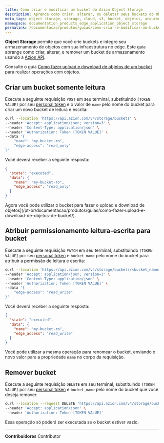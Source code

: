 ```yaml
---
title: Como criar e modificar um bucket do Azion Object Storage
description: Aprenda como criar, alterar, ou deletar seus buckets do Object Storage usando a API Azion.
meta_tags: object storage, storage, cloud, s3, bucket, objetos, arquivos, armazenamento, file storage
namespace: documentation_products_edge_application_object_storage
permalink: /documentacao/produtos/guias/como-criar-e-modificar-um-bucket/
---
```


**Object Storage** permite que você crie buckets e integre seu armazenamento de objetos com sua infraestrutura no edge. Este guia abrange como criar, alterar, e remover um bucket de armazenamento usando a [Azion API](https://api.azion.com).

Consulte o guia [Como fazer upload e download de objetos de um bucket](/pt-br/documentacao/produtos/guias/como-fazer-upload-e-download-de-objetos-de-bucket/) para realizar operações com objetos.

## Criar um bucket somente leitura

Execute a seguinte requisição `POST` em seu terminal, substituindo `[TOKEN VALUE]` por seu [personal token](/pt-br/documentacao/produtos/guias/personal-tokens/) e o valor de `name` pelo nome do bucket para criar um novo bucket de leitura e escrita:

```bash
curl --location 'https://api.azion.com/v4/storage/buckets' \
--header 'Accept: application/json; version=3' \
--header 'Content-Type: application/json' \
--header 'Authorization: Token [TOKEN VALUE]' \
--data '{
    "name": "my-bucket-ro",
    "edge-access": "read_only"
}'
```

Você deverá receber a seguinte resposta:

```json
{
  "state": "executed",
  "data": {
    "name": "my-bucket-ro",
    "edge_access": "read_only"
  }
}
```

Agora você pode utilizar o bucket para fazer o upload e download de objetos](/pt-br/documentacao/produtos/guias/como-fazer-upload-e-download-de-objetos-de-bucket/).

## Atribuir permissionamento leitura-escrita para bucket

Execute a seguinte requisição `PATCH` em seu terminal, substituindo `[TOKEN VALUE]` por seu [personal token](/pt-br/documentacao/produtos/guias/personal-tokens/) e `bucket_name` pelo nome do bucket para atribuir a permissão de leitura e escrita:

```bash
curl --location 'https://api.azion.com/v4/storage/buckets/<bucket_name>' \
--header 'Accept: application/json; version=3' \
--header 'Content-Type: application/json' \
--header 'Authorization: Token [TOKEN VALUE]' \
--data '{
    "edge-access": "read_write"
}'
```

Você deverá receber a seguinte resposta:

```json
{
  "state": "executed",
  "data": {
    "name": "my-bucket-ro",
    "edge_access": "read_write"
  }
}
```

Você pode utilizar a mesma operação para renomear o bucket, enviando o novo valor para a propriedade `name` no corpo da requisição.

## Remover bucket

Execute a seguinte requisição `DELETE` em seu terminal, substituindo `[TOKEN VALUE]` por seu [personal token](/pt-br/documentacao/produtos/guias/personal-tokens/) e `bucket_name` pelo nome do bucket que você deseja remover:

```bash
curl --location --request DELETE 'https://api.azion.com/v4/storage/buckets/<bucket_name>' \
--header 'Accept: application/json' \
--header 'Authorization: Token [TOKEN VALUE]'
```

Essa operação só poderá ser executada se o bucket estiver vazio.

---


**Contribuidores** <ContributorList>Contributor</ContributorList>
